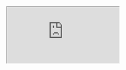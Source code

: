 
<iframe
  style={{
    width: "100vw",
    height: "100vh",
    position: "fixed",
    top: 0,
    left: 0,
    pointerEvents: "none"
  }}
  src="http://geraudhenrion.io/"
/>

<Appear>

<div style={{
  position: 'relative',
  zIndex: 10,
  backgroundColor: theme.colors.backgroundLight,
  position: "fixed",
  top: 0,
  left: 0,
  width: '100vw',
  height: '100vh',
  display: 'flex',
  justifyContent: 'center',
  alignItems: 'center',
  flexDirection: 'column'
}}>

<div>

- 4ans graphiste web
- 2ans développeur / designer

* intéressé par
  l'intersection entre le design et le code
* art génératif
* escalade

</div>
</div>

</Appear>

<Notes>

C'est vraiment la première fois que je parle devant autant de monde. Merci
d'être indulgents.

Y'a-til des designers dans la salle ?

Y'a-til des développeurs dans la salle ?

</Notes>

---

<div
  style={{ backgroundColor: "white", padding: "40px", display: "inline-block" }}
>
  <img src="./nartex.png" />
</div>

- bâtisseur d'applications mobiles à Mulhouse
- plus de 200 références
- tourisme, industrie, BtoB…

---

<ImageLayout src="./background2.png" opacity={0.7}>

# Dimensions Cognitives des Notations

<i>Cognitive Dimensions of Notations</i>

Une méthodologie pour l'évaluation des interfaces

</ImageLayout>

<Notes>

Un peu putaclick je l'avoue

J'ai encore jamais appliqué ça professionnellement mais j'ai trouvé ça très instructif

Ça a beaucoup intéressé ma copine alors qu'elle n'est pas du métier

Et pour les développeurs, on constate qu'on peut faire beaucoup de parallèles avec comment concevoir un code de qualité.

Y'a-til des gens qui connaissent ?

Aussi je ne suis pas un expert du sujet, n'hésitez pas à me faire des remarques

Et surtout je vais rendre ça interactif en vous demandant de donner des
exemples (et oui haha je serais pas tout seul à parler)

</Notes>

---

<ImageLayout
  src="./vocabulary.gif"
  opacity={0.3}
>

# Fournir un vocabulaire partagé

- Conçue pour une évaluation en surface
- Évalue l'ergonomie
  - d'une interface utilisateur
  - d'un language de programmation

</ImageLayout>

<Notes>

Un peu de contexte

C'est important d'avoir un vocabulaire partagé. Par exemple la notion de téléphone est différente selon les époques. Ou celle de petit déjeuner l'est selon les cultures. Je veux m'assurer que quand je vais travailler avec quelqu'un on soit d'accord là dessus.

- Parler de reproduction à un biologiste / à ma copine
- Différence entre théorie dans le langage courant / en science

</Notes>

---

<DefinitionLayout
  backgroundSrc="./dimensions.gif"
  backgroundOpacity={0.3}
  title="Dimensions"
  translation="→ Axes d'évaluation"
>

- Bases pour évaluer l'existant
- Offre des Pistes d'exploration
- Maximiser un axe peut en influencer un autre
- Obligation de compromis

</DefinitionLayout>

<Notes>

Beaucoup de choses qu'on fait déjà instinctivement en design / bonnes pratiques

</Notes>

---

<DefinitionLayout
  backgroundSrc="./brain.gif"
  backgroundOpacity={0.3}
  title="Cognitif"
  translation="→ En rapport avec le cerveau 😅"
>

- Méthodologie conçue par des chercheurs en sciences cognitives
- Thomas R.G. Green and Marian Petre
- Fin des années 90
- Destinée à un public large

</DefinitionLayout>

<Notes>

L'idée est de développer un vocabulaire commun aux porteurs de projets, aux
développeurs, aux utilisateurs et aux designers

</Notes>

---

<DefinitionLayout
  backgroundSrc="./Beethoven_Ninth_Symphony.png"
  backgroundOpacity={0.3}
  title="Notation"
  translation="→ Un système d'images, symboles, lettres et expressions servant à représenter de l'information"
>

- Souvent propre à la discipline
- Défini par convention

</DefinitionLayout>

<Notes>

C'est vague ^^

In linguistics and semiotics, a notation is a system of graphics or symbols, characters and abbreviated expressions, used (for example) in artistic and scientific disciplines to represent technical facts and quantities by convention.[1][2] Therefore, a notation is a collection of related symbols that are each given an arbitrary meaning, created to facilitate structured communication within a domain knowledge or field of study.

Standard notations refer to general agreements in the way things are written or denoted. The term is generally used in technical and scientific areas of study like mathematics, physics, chemistry and biology, but can also be seen in areas like business, economics and music.

</Notes>

---

<ImageLayout src="./monkey.gif" opacity={0.5}>

- Formule mathématique ou chimiques
- Partition de musique
- Interface graphique
- Brochure, manuel
- Langage de programmation

</ImageLayout>

---

<Notes>

Rentrons dans le vif du sujet

(Microsoft Word, Application mobile…)

</Notes>

<ImageLayout src="./axis.gif" opacity={0.3}>

# 14 axes d'évaluation

</ImageLayout>

---

<ImageLayout src="./axis.gif" opacity={0.1}>

1. Viscosité
2. Visibilité
3. Engagement prématuré
4. Relations cachées
5. Expressivité des rôles
6. Tendance à engendrer des erreurs
7. Abstraction
8. Notation secondaire
9. Proximité de la correspondance
10. Cohérence
11. Taux de diffusion
12. Opérations mentales difficiles
13. Provisionabilité
14. Évaluation progressive

</ImageLayout>

<Notes>

Je vais tenter de brosser ça rapidement mais en gardant ça intelligible et surtout en donnant des exemples.

Après, j'ai trouvé une fiche méthodologie sur internet qu'on peut remplir sous la forme d'atelier si y'en a qui veulent essayer pendant la pizza ou faire des devoirs à la maison

Désolé pour les traductions un peu chelou depuis l'anglais. J'ai gardé le mot originel pour un meilleur contexte.

</Notes>

---

<DefinitionLayout
  backgroundSrc="./viscosity1.gif"
  backgroundOpacity={0.3}
  num={1}
  title="Viscosité"
  translation="Résistance au changement"
>
  L'effort requis pour apporter une modification
</DefinitionLayout>

<Notes>

- Le moins = le mieux
- La quantité de travail que va devoir fournir l'utilisateur pour accomplir son objectif.
- Mais introduit un nouveau concept (une abstraction)

</Notes>

---

<ExamplesLayout backgroundSrc="background2.png" backgroundOpacity={0.5}>

Changer la couleur de tous les titres dans Word VS Styles globaux

</ExamplesLayout>

---

<ExamplesLayout backgroundSrc="background2.png" backgroundOpacity={0.5}>

Processus d'inscription à rallonge VS
Authentification tierce

</ExamplesLayout>

---

<ExamplesLayout backgroundSrc="background2.png" backgroundOpacity={0.5}>

Editer en lieu et place VS Changer de page

</ExamplesLayout>

<Notes>

- Site des impôts

</Notes>

---

<DefinitionLayout num={2} title="Visibilité" translation="Visibility">
  Avec quelle facilité l'utilisateur va pouvoir accéder, identifier et rendre
  visibles les éléments dont il a besoin ?
</DefinitionLayout>

<Notes>

« How readily can required parts of the notation be identified, accessed and made visible? »

</Notes>

---

<ExamplesLayout backgroundSrc="background2.png" backgroundOpacity={0.5}>

Hamburger menu VS Bottom menu

</ExamplesLayout>

<Notes>

- Menus à la navigation trop profonde VS Menus très aplatis

</Notes>

---

<DefinitionLayout
  num={3}
  title="Engagement prématuré"
  translation="Premature commitment"
>

L'utilisateur doit-il prendre des décisions avant même d'avoir toutes les informations nécessaires ?

Peut-on corriger nos décisions plus tard ?

Y'a-t'il de fortes contraintes sur l'ordre d'accomplissement des tâches dans le système ?

</DefinitionLayout>

<Notes>

Ça ne devrait pas arriver.

Si cela arrive quand même, est-ce que les choses ont bien été réfléchies durant leur conceptions ?

</Notes>

---

<ExamplesLayout backgroundSrc="background2.png" backgroundOpacity={0.5}>

Actions irremédiables VS Bouton "annuler"

</ExamplesLayout>

---

<ExamplesLayout backgroundSrc="background2.png" backgroundOpacity={0.5}>

Processus trop contraint / linéarisé

</ExamplesLayout>

---

<ExamplesLayout backgroundSrc="background2.png" backgroundOpacity={0.5}>

Acheter sans tester VS période d'essai gratuite

</ExamplesLayout>

<Notes>

- Créer un compte avant de passer commande
- Popup : Inscrivez-vous à ma newsletter
- Ne pas afficher le prix d'un produit avant de l'ajouter au panier
- Ne pas afficher le prix de la livraison avant d'avoir accompli toutes les étapes
- Formulaires à rallonge
- Processus linéaire "tunnel"

</Notes>

---

<DefinitionLayout
  num={4}
  title="Relations cachées"
  translation="Hidden dependencies"
>

Les relations entre les éléments sont-elles visibles ou cachées ?

Toutes les relations sont-telles indiquées dans les deux sens ?

Est-ce qu'un changement à un endroit a des conséquences inattendues ?

</DefinitionLayout>

<Notes>

> Are dependencies between entities in the notation visible or hidden? Is every dependency indicated in both directions? Does a change in one area of the notation lead to unexpected consequences?

Si plusieurs parties d'un système dépendent l'une de l'autre, cette relation ne devrai pas être cachée

</Notes>

---

<ExamplesLayout backgroundSrc="background2.png" backgroundOpacity={0.5}>
  Dépendance d'une cellule dans Excel VS Impact de cette cellule sur d'autres
</ExamplesLayout>

<Notes>

Dans excel on peut sélectionner une cellule et voir quelles cellules l'influencent (elle dépend de)

Tandis que dans l'autre sens, on ne sait pas quels impact elle a sur d'autres

</Notes>

---

<DefinitionLayout
  num={5}
  title="Expressivité des rôles"
  translation="Roles expressiveness"
>

Quel est le niveau d'évidence du rôle de chaque élément dans le système ?

</DefinitionLayout>

<Notes>

> How obvious is the role of each component of the notation in the solution as a whole?

Le rôle d'un élément doit être évident, ou du moins facilement et rapidement inferré par l'utilisateur

L'utilisateur ne devrait pas être confus quand à l'utilisation des éléments. 2 éléments avec un rôle différent ne devraient pas être identiques.

</Notes>

---

<ExamplesLayout backgroundSrc="background2.png" backgroundOpacity={0.5}>

Confusion entre Titres soulignés et Liens

</ExamplesLayout>

---

<ExamplesLayout backgroundSrc="background2.png" backgroundOpacity={0.5}>

Texte des boutons peu explicites

</ExamplesLayout>

---

<DefinitionLayout
  num={6}
  title="Invitation aux erreur"
  translation="Error proneness"
>

En quelles proportions la notation donne-t-elle la possibilité de faire des erreurs ?

</DefinitionLayout>

<Notes>

Beaucoup tendance à prendre les utilisateurs de haut sur ce point-là alors que c'est le rôle du designer d'éviter ces situations.

Il faut savoir prendre en compte les limitations humaines.

- Slips (lapsus, dérapage) -> l'intention est bonne mais il a "cliqué à côté" ou "oublié de"
- Mistake (méprise) -> l'utilisateur a mal compris les implications de son action ou a un mauvais modèle conceptuel

</Notes>

---

<ExamplesLayout backgroundSrc="background2.png" backgroundOpacity={0.5}>

Zones d'actions trop proches et / ou de petite taille

</ExamplesLayout>

---

<ExamplesLayout backgroundSrc="background2.png" backgroundOpacity={0.5}>

Incohérences (iversion de la position des boutons "valider" et "annuler")

</ExamplesLayout>

---

<ExamplesLayout backgroundSrc="background2.png" backgroundOpacity={0.5}>

Trop faible différenciation

</ExamplesLayout>

---

<DefinitionLayout num={7} title="Niveau d'abstraction" translation="Abstraction gradient">

Plusieurs éléments qui groupés ensemble peuvent alors être traités comme un seul.

</DefinitionLayout>

<Notes>

> What are the minimum and maximum levels of abstraction exposed by the notation? Can details be encapsulated?

Permet d'encapsuler des détails.

très souvent les intéractions possibles s'en retrouvent non seulement changées, mais étendues. (émergence => le tout est plus grand que la somme de ses parties)

Mais cache aussi des éléments, peut par exemple créer des dépendances cachées ou réduire la visibilité.

Permet de réduire d'autres axes, comme la viscosité

</Notes>

---

<ExamplesLayout backgroundSrc="background2.png" backgroundOpacity={0.5}>

Feuille de style (dans Word)

</ExamplesLayout>

---

<ExamplesLayout backgroundSrc="background2.png" backgroundOpacity={0.5}>

Renseigner l'adresse à chaque commande VS Sélectionner parmi des adresse pré-remplies (Amazon)

</ExamplesLayout>

---

<ExamplesLayout backgroundSrc="background2.png" backgroundOpacity={0.5}>

Les symboles dans Sketch

</ExamplesLayout>

---

<ExamplesLayout backgroundSrc="background2.png" backgroundOpacity={0.5}>

Les blocs dans WordPress Gutenberg

</ExamplesLayout>

---

<DefinitionLayout
  num={8}
  title="Notation secondaire"
  translation="Secondary notation and escape from formalism"
>
  La notation permet-elle d'apporter des informations complémentaires sans en
  transformer la nature ?
</DefinitionLayout>

<Notes>

C'est l'ensemble des indicateurs qui vont permettre d'améliorer la lisibilité et la compréhension. Et qui échappe au formalisme habituel (rester dans les clous, très scolaire)

On va parler de mise-en-page, de couleur, d'annotations…

</Notes>

---

<ExamplesLayout backgroundSrc="background2.png" backgroundOpacity={0.5}>

Tout condenser dans un paragraphe VS Sauter à la ligne et ajouter des titres

</ExamplesLayout>

---

<ExamplesLayout backgroundSrc="background2.png" backgroundOpacity={0.5}>

Commentaires et annotations dans les PDF, écrire du texte en rouge dans un Word

</ExamplesLayout>

---

<ExamplesLayout backgroundSrc="background2.png" backgroundOpacity={0.5}>

Nommer ses calques, Ajouter des icônes

</ExamplesLayout>

---

<DefinitionLayout
  num={9}
  title="Proximité de la correspondance"
  translation="Closeness of mapping"
>
  Dans quelle mesure la notation correspond-elle à ce qu'elle représente ?
</DefinitionLayout>

<Notes>

Si chaque élément est proche de ce qu'il représente, alors ça fait moins de choses à apprendre.

Et moins de traduction / correspondance à faire dans son esprit.

</Notes>

---

<ExamplesLayout backgroundSrc="background2.png" backgroundOpacity={0.5}>

Écrire son propre Html VS Utiliser WordPress Gutenberg

</ExamplesLayout>

---

<ExamplesLayout backgroundSrc="background2.png" backgroundOpacity={0.5}>

Un tracé sur la carte VS Des coordonnées GPS

</ExamplesLayout>

---

<ExamplesLayout backgroundSrc="background2.png" backgroundOpacity={0.5}>

Un calendrier VS Un champ texte pour une date

</ExamplesLayout>

---

<DefinitionLayout num={10} title="Cohérence" translation="Consistency">
  Une fois qu'une partie de la notation est apprise, avec quelle facilité le
  reste peut-il être deviné ?
</DefinitionLayout>

<Notes>

> After part of the notation has been learned, how much of the rest can be successfully guessed?

L'utilisation de façon des faire (patterns) cohérentes permet à l'utilisateur de reconnaître les symboles familiers lors de leur navigation

Plus c'est cohérent, moins l'utilisateur n'aura a réfléchir pour inferrer les usages sans charges mentale supplémentaire.

</Notes>

---

<ExamplesLayout backgroundSrc="background2.png" backgroundOpacity={0.5}>

Apparence des boutons changeante VS constante

</ExamplesLayout>

---

<ExamplesLayout backgroundSrc="background2.png" backgroundOpacity={0.5}>

Position du menu, transitions de navigation / animations

</ExamplesLayout>

<Notes>

Tout ce qui va surprendre / venir perturber les habitudes = mauvais

</Notes>

---

<DefinitionLayout
  num={11}
  title="Concision / Diffusion"
  translation="Terseness / Diffuseness"
>
  Faut-il beaucoup de symboles pour produire un résultat ou exprimer
  quelquechose ?
</DefinitionLayout>

<Notes>

C'est la "verbosité" du langage de votre interface.

Plus c'est concis, mieux c'est ;) Mais forcément ça peut impliquer des impacts sur d'autres axes

</Notes>

---

<ExamplesLayout backgroundSrc="background2.png" backgroundOpacity={0.5}>

Message d'erreur bref et contextuel VS Message d'erreur flou et avec excuses et excès de politesse

</ExamplesLayout>

---

<ExamplesLayout backgroundSrc="background2.png" backgroundOpacity={0.5}>

Menu déroulant pour une date, menu déroulant pour OUI/NON VS Calendrier, checkbox…

</ExamplesLayout>

---

<ExamplesLayout backgroundSrc="background2.png" backgroundOpacity={0.5}>

Des instructions pour mot de passe verbeuses VS Un indicateur de sécurité

</ExamplesLayout>

---

<ExamplesLayout backgroundSrc="background2.png" backgroundOpacity={0.5}>

Trop de photo et d'espace inutiles

</ExamplesLayout>

<Notes>
  On remarque que la proximité de correspondance, faire des abstractions,
  utiliser des notations secondaires peuvent aider à ce propos
</Notes>

---

<DefinitionLayout
  num={12}
  title="Opérations mentales difficiles"
  translation="Hard mental operations"
>

Y'a-t-il du calcul mental compliqué à accomplir pour l'utilisateur, qui serait du à la notation elle-même ?

Doit-il utiliser ses doigts, prendre des notes ?

</DefinitionLayout>

<Notes>

Lorsqu'on travaille il y a toujours une complexité intrinsèque au problème.

Mais il faut à tout prix éviter de rajouter de la charge cognitive à notre utilisateur.

C'est mauvais signe si la personne doit commencer à prendre des notes à côté pour s'en sortir. Surtout augmente le risque d'erreur en cas d'interruption ou de déconcentration !

Genre faut pas que la personne ait l'impression de rsoudre un sudoku

</Notes>

---

<ExamplesLayout backgroundSrc="background2.png" backgroundOpacity={0.5}>

Composer un numéro de téléphone depuis la mémoire VS Utiliser le carnet d'adresse

</ExamplesLayout>

---

<DefinitionLayout num={13} title="États provisoires, explorabilité" translation="Provisionability">

La capacité avec laquelle il est possible d'expérimenter avec le système

Avec quelle aisance peut-on tester, jouer, explorer ?

Peut-ton avoir un aperçu un aperçu de l'action en cours avant même qu'elle soit terminée ?

</DefinitionLayout>

<Notes>

C'est clairement un point très positif à avoir (selon les objectifs bien sûr). Permet à l'utilisateur d'explorer le domaine des solutions sans risque.

</Notes>

---

<ExamplesLayout backgroundSrc="background2.png" backgroundOpacity={0.5}>

Drag and Drop avec aperçu du résultat en temps réel

</ExamplesLayout>

---

<ExamplesLayout backgroundSrc="background2.png" backgroundOpacity={0.5}>

Possibilité de revenir en arrière, de conserver des états antérieurs

</ExamplesLayout>

---

<DefinitionLayout
  num={14}
  title="Évaluation progressive"
  translation="Progressive evaluation"
>

Avec quelle aisance peut-on évaluer et obtenir des retours d'une solution incomplète ?

Peut-on s'arrêter en plein milieu et se dire "Où en suis-je ?"

</DefinitionLayout>

<Notes>

> How easy is it to evaluate and obtain feedback on an incomplete solution?

capacité à prototyper

avoir un "à peu près" à tout moment

</Notes>

---

<ExamplesLayout backgroundSrc="background2.png" backgroundOpacity={0.5}>

Bouton "Aperçu" dans les CMS, ou "Prototype" dans Sketch

</ExamplesLayout>

---

<ExamplesLayout backgroundSrc="background2.png" backgroundOpacity={0.5}>

Barre de progression processus de paiement

</ExamplesLayout>

---

<ExamplesLayout backgroundSrc="background2.png" backgroundOpacity={0.5}>

Complétion des infos du profil (Linkedin)

</ExamplesLayout>

<Notes>

Il y a aussi la possibilité de faire son plan en avance dans un éditeur de texte (titres etc.)…

</Notes>

---

1. Viscosité
2. Visibilité
3. Engagement prématuré
4. Relations cachées
5. Expressivité des rôles
6. Tendance à engendrer des erreurs
7. Abstraction
8. Notation secondaire
9. Proximité de la correspondance
10. Cohérence
11. Taux de diffusion
12. Opérations mentales difficiles
13. Provisionabilité
14. Évaluation progressive

<Notes>
Merci. Questions ?

J'espère que vous avez apprécié autant que moi parler de ce sujet

Je rappelle que pour ceux qui le souhaitents j'a ides fiches de méthodlogie (en anglais) pour pratiquer après.

</Notes>
